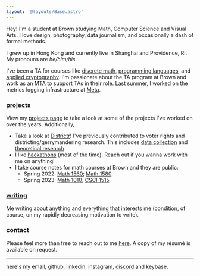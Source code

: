 ```yaml
---
layout: '@layouts/Base.astro'
---
```



<Cowsay />

Hey! I'm a student at Brown studying Math, Computer Science and Visual Arts. I love design, photography, data journalism, and occasionally a dash of formal methods.

I grew up in Hong Kong and currently live in Shanghai and Providence, RI. My pronouns are _he/him/his_.

I've been a TA for courses like [discrete math](https://cs22.io/), [programming languages](https://cs.brown.edu/courses/cs173/2022/), and [applied cryptography](https://brownappliedcryptography.github.io/). I'm passionate about the TA program at Brown and work as an [MTA](https://cs.brown.edu/degrees/undergrad/jobs/meta-ta/) to support TAs in their role. Last summer, I worked on the metrics logging infrastructure at [Meta](https://www.meta.com/).

### [projects](/projects/)

View my [projects page](/projects/) to take a look at some of the projects I've worked on over the years. Additionally,

-   Take a look at [Districtr](https://districtr.org/)! I've previously contributed to voter rights and districting/gerrymandering research. This includes [data collection](https://districtr.org/nebraska) and [theoretical research](https://arxiv.org/abs/1911.09792).
-   I like [hackathons](https://devpost.com/Jiahua) (most of the time). Reach out if you wanna work with me on anything!
-   I take course notes for math courses at Brown and they are public:
    -   Spring 2022: [Math 1560](https://jchen.github.io/math1560-notes/notes.pdf); [Math 1580](https://jchen.github.io/math1580-notes/notes.pdf).
    -   Spring 2023: [Math 1010](https://jchen.github.io/math1010-notes/notes.pdf); [CSCI 1515](https://brownappliedcryptography.github.io/notes/notes.pdf).

### [writing](/writing/)

Me writing about anything and everything that interests me (condition, of course, on my rapidly decreasing motivation to write).

### contact

Please feel more than free to reach out to me [here](mailto:hey@jiahua.io). A copy of my résumé is available on request.

---

here's my [email](mailto:hey@jiahua.io), [github](https://github.com/jchen), [linkedin](https://www.linkedin.com/in/~jc), [instagram](https://instagram.com/jahachen), [discord](https://discordapp.com/users/405941251775397899) and [keybase](https://keybase.io/jiahuac).
